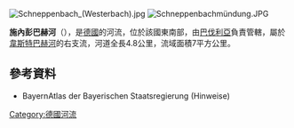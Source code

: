 {{Expand German}}
{{Coord|50|5|41.58|N|9|14|36.75|E|display=title}}
[[Image:Schneppenbach_(Westerbach).jpg|right]]
[[Image:Schneppenbachmündung.JPG|right]]

'''施內彭巴赫河'''（{{lang-de|Schneppenbach}}），是[[德國|德國]]的河流，位於該國東南部，由[[巴伐利亞|巴伐利亞]]負責管轄，屬於[[韋斯特巴赫河_(卡爾河支流)|韋斯特巴赫河]]的右支流，河道全長4.8公里，流域面積7平方公里。

==參考資料==
* BayernAtlas der Bayerischen Staatsregierung (Hinweise)

{{Germany-geo-stub}}
[[Category:德國河流|Category:德國河流]]